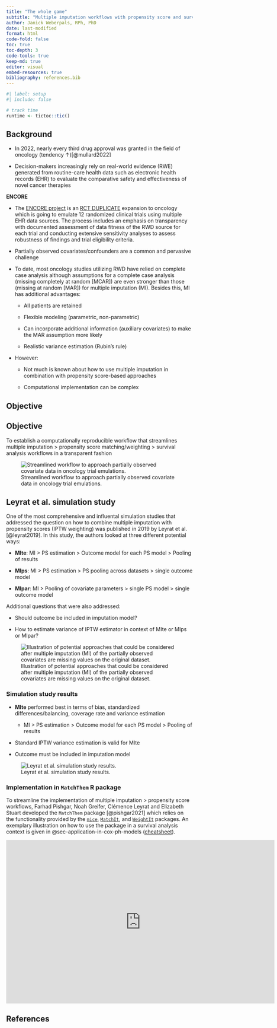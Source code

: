```yaml
---
title: "The whole game"
subtitle: "Multiple imputation workflows with propensity score and survival analysis"
author: Janick Weberpals, RPh, PhD
date: last-modified
format: html
code-fold: false
toc: true
toc-depth: 3
code-tools: true
keep-md: true
editor: visual
embed-resources: true
bibliography: references.bib
---
```


```r
#| label: setup
#| include: false

# track time
runtime <- tictoc::tic()
```

## Background

-   In 2022, nearly every third drug approval was granted in the field of oncology (tendency ↑)[@mullard2022]

-   Decision-makers increasingly rely on real-world evidence (RWE) generated from routine-care health data such as electronic health records (EHR) to evaluate the comparative safety and effectiveness of novel cancer therapies

**ENCORE**

-   The [ENCORE project](https://www.fda.gov/about-fda/oncology-center-excellence/calibrating-real-world-evidence-studies-oncology-against-randomized-trials-encore) is an [RCT DUPLICATE](https://www.rctduplicate.org/) expansion to oncology which is going to emulate 12 randomized clinical trials using multiple EHR data sources. The process includes an emphasis on transparency with documented assessment of data fitness of the RWD source for each trial and conducting extensive sensitivity analyses to assess robustness of findings and trial eligibility criteria.

-   Partially observed covariates/confounders are a common and pervasive challenge

-   To date, most oncology studies utilizing RWD have relied on complete case analysis although assumptions for a complete case analysis (missing completely at random \[MCAR\]) are even stronger than those (missing at random \[MAR\]) for multiple imputation (MI). Besides this, MI has additional advantages:

    -   All patients are retained

    -   Flexible modeling (parametric, non-parametric)

    -   Can incorporate additional information (auxiliary covariates) to make the MAR assumption more likely

    -   Realistic variance estimation (Rubin's rule)

-   However:

    -   Not much is known about how to use multiple imputation in combination with propensity score-based approaches

    -   Computational implementation can be complex

## Objective

::: callout-tip
## Objective

To establish a computationally reproducible workflow that streamlines multiple imputation \> propensity score matching/weighting \> survival analysis workflows in a transparent fashion
:::

![Streamlined workflow to approach partially observed covariate data in oncology trial emulations.](/images/workflow.png){#fig-workflow fig-align="center"}

## Leyrat et al. simulation study

One of the most comprehensive and influental simulation studies that addressed the question on how to combine multiple imputation with propensity scores (IPTW weighting) was published in 2019 by Leyrat et al. [@leyrat2019]. In this study, the authors looked at three different potential ways:

-   **MIte**: MI \> PS estimation \> Outcome model for each PS model \> Pooling of results

-   **MIps**: MI \> PS estimation \> PS pooling across datasets \> single outcome model

-   **MIpar**: MI \> Pooling of covariate parameters \> single PS model \> single outcome model

Additional questions that were also addressed:

-   Should outcome be included in imputation model?

-   How to estimate variance of IPTW estimator in context of MIte or MIps or MIpar?

![Illustration of potential approaches that could be considered after multiple imputation (MI) of the partially observed covariates are missing values on the original dataset.](/images/mi_ps.png){#fig-ps fig-align="center"}

### Simulation study results {#sec-simulation-study-results}

-   **MIte** performed best in terms of bias, standardized differences/balancing, coverage rate and variance estimation

    -   MI \> PS estimation \> Outcome model for each PS model \> Pooling of results

-   Standard IPTW variance estimation is valid for MIte

-   Outcome must be included in imputation model

![Leyrat et al. simulation study results.](/images/leyrat_results.png){#fig-results fig-align="center"}

### Implementation in `MatchThem` R package

To streamline the implementation of multiple imputation \> propensity score workflows, Farhad Pishgar, Noah Greifer, Clémence Leyrat and Elizabeth Stuart developed the `MatchThem` package [@pishgar2021] which relies on the functionality provided by the [`mice`](https://cran.r-project.org/package=mice), [`MatchIt`](https://cran.r-project.org/package=MatchIt), and [`WeightIt`](https://cran.r-project.org/package=WeightIt) packages. An exemplary illustration on how to use the package in a survival analysis context is given in @sec-application-in-cox-ph-models ([cheatsheet](https://cran.r-project.org/web/packages/MatchThem/vignettes/cheatsheet.pdf)).

<iframe src="https://cran.r-project.org/web/packages/MatchThem/vignettes/cheatsheet.pdf" frameborder="0" width="725" height="440.6641" allowfullscreen="true" mozallowfullscreen="true" webkitallowfullscreen="true">

</iframe>

## References

::: {#refs}
:::
